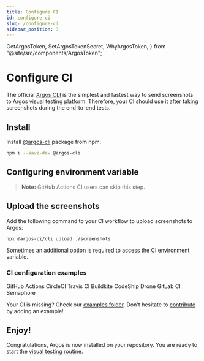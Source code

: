 ```yaml
---
title: Configure CI
id: configure-ci
slug: /configure-ci
sidebar_position: 3
---
```


  GetArgosToken,
  SetArgosTokenSecret,
  WhyArgosToken,
} from "@site/src/components/ArgosToken";

# Configure CI

The official [Argos CLI](/argos-cli) is the simplest and fastest way to send screenshots to Argos visual testing platform. Therefore, your CI should use it after taking screenshots during the end-to-end tests.

## Install

Install [@argos-cli](https://www.npmjs.com/package/@argos-ci/cli) package from npm.

```sh
npm i --save-dev @argos-cli
```

## Configuring environment variable

> **Note:** GitHub Actions CI users can skip this step.

<WhyArgosToken />
<GetArgosToken />
<SetArgosTokenSecret />

## Upload the screenshots

Add the following command to your CI workflow to upload screenshots to Argos:

```sh
npx @argos-ci/cli upload ./screenshots
```

Sometimes an additional option is required to access the CI environment variable.

### CI configuration examples

<Cards>
  <LinkCard link="/github-actions" image={githubLogo}>
    GitHub Actions
  </LinkCard>
  <LinkCard link="/circle-ci" image={circleCiLogo}>
    CircleCI
  </LinkCard>
  <LinkCard link="/travis-ci" image={travisLogo}>
    Travis CI
  </LinkCard>
  <LinkCard link="/buildkite" image={buildkiteLogo}>
    Buildkite
  </LinkCard>
  <LinkCard link="/codeship" image={codeshipLogo}>
    CodeShip
  </LinkCard>
  <LinkCard link="/drone-ci" image={droneLogo}>
    Drone
  </LinkCard>
  <LinkCard link="/gitLab-ci" image={gitlabLogo}>
    GitLab CI
  </LinkCard>
  <LinkCard link="/semaphore" image={semaphoreLogo}>
    Semaphore
  </LinkCard>
</Cards>

Your CI is missing? Check our [examples folder](https://github.com/argos-ci/argos/tree/main/examples). Don't hesitate to [contribute](https://github.com/argos-ci/argos/blob/main/CONTRIBUTING.md) by adding an example!

## Enjoy!

Congratulations, Argos is now installed on your repository. You are ready to start the [visual testing routine](/visual-testing).
